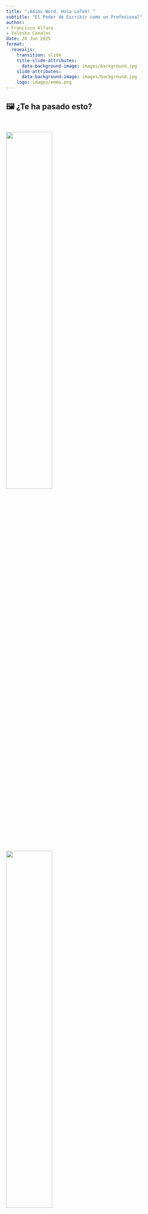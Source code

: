 ```yaml
---
title: "¡Adiós Word, Hola LaTeX! "
subtitle: "El Poder de Escribir como un Profesional"
author: 
- Francisco Alfaro
- Valeska Canales
date: 20 Jun 2025
format: 
  revealjs:
    transition: slide
    title-slide-attributes: 
      data-background-image: images/background.jpg
    slide-attributes:
      data-background-image: images/background.jpg
    logo: images/emma.png
---
```


## 🖼️ ¿Te ha pasado esto? {background-image="images/background.jpg" background-opacity="0.25"}

::: r-stack
<br>

![](images/demo1.jpeg){.fragment .fade-in-then-out fig-align="center" width="50%"}

![](images/demo2.jpeg){.fragment .fade-in-then-out fig-align="center" width="50%"}

![](images/demo3.jpeg){.fragment fig-align="center" width="50%"}
:::


---

##  {background-image="images/background_slides3.png" background-opacity="0.3"}

::: {style="display: flex; justify-content: center; align-items: center; height: 60vh; flex-direction: column; text-align: center;"}
[LaTeX]{style="font-size: 1em"}

[¿ Qué es LaTeX? ]{style="font-size: 1.5em"}
:::

---

## ¿Qué es LaTeX? {background-image="images/background.jpg" background-opacity="0.25"}

::: columns
::: {.column width="40%"}
::: {style="text-align: center;"}
<img src="images/latex.png" alt="Escribir Informe" style="width: 100%; border-radius: 10px;"/>
:::
:::

::: {.column .incremental width="60%"}
<br>

- **¿Qué es LaTeX?**  
  - Sistema para crear documentos académicos y científicos con formato profesional.  

- **¿Por qué usarlo?**  
  - Automatiza referencias y ecuaciones.  
  - Ofrece mayor control sobre formato y estructura.
:::
:::


---

## Ejemplos de LaTeX {background-image="images/background.jpg" background-opacity="0.25"}

<br> <br>

::: r-stack

![](images/latex1.svg){.fragment .fade-in-then-out fig-align="center" style="width: 100%;" height="auto"}

![](images/latex2.svg){.fragment .fade-in-then-out fig-align="center" style="width: 100%;"}

![](images/latex3.svg){.fragment fig-align="center" style="width: 100%;"}
:::


---

## Word vs LaTeX {background-image="images/background.jpg" background-opacity="0.25"}

::: r-stack


![](images/latexword2.jpg){.fragment fig-align="center" width="75%"}
:::


---

## ¿Cómo empezar? {background-image="images/background.jpg" background-opacity="0.25"}

::: columns
::: {.column width="40%"}
::: {style="text-align: center;"}
<img src="images/tex.png" alt="Overleaf" style="width: 90%; border-radius: 10px;"/>
:::
:::

::: {.column .incremental width="60%"}
<br>

- **Editor recomendado:**  
  - Overleaf (en línea, sin instalación)  

- **Instalaciones locales:**  
  - TeXLive, MiKTeX, MacTeX  

- **Editores útiles:**  
  - TeXstudio, VSCode + LaTeX Workshop

:::
:::

---

## 📝 Overleaf: LaTeX Online   {background-image="images/background.jpg" background-opacity="0.25"}

::: columns  
::: {.column width="40%"}  
::: {style="text-align: center;"}  
<img src="images/overleaf.png" alt="Overleaf Logo" style="width: 80%; border-radius: 10px;"/>  
:::  
:::  

::: {.column .incremental width="60%"}  
<br>  

- **¿Qué es?**  
  - Plataforma en línea para escribir y compilar documentos en LaTeX sin instalación.  

- **¿Por qué usarlo?**  
  - Edición colaborativa en tiempo real.  
  - Integración con GitHub y la nube.  
  - Compilación y previsualización instantánea.  
:::  
:::

---

##  {background-image="images/background_slides3.png" background-opacity="0.3"}

::: {style="display: flex; justify-content: center; align-items: center; height: 60vh; flex-direction: column; text-align: center;"}
[LaTeX]{style="font-size: 1em"}

[Manos a la Obra]{style="font-size: 1.5em"}
:::


---

## 📝 Ejemplo 1: Conceptos Básicos {background-image="images/background.jpg" background-opacity="0.25"}

::: panel-tabset

## Teoría

Todo documento LaTeX comienza con la declaración de clase (`\documentclass`) y el uso de paquetes necesarios. Luego se definen el título, autor, fecha y el contenido del documento dentro del entorno `\begin{document}` ... `\end{document}`.

## Código

```latex
\documentclass{article}
\usepackage{amsmath}

\begin{document}
\title{Ejemplo de Documento en \LaTeX}
\author{Francisco Alfaro, Valeska Canales}
\date{\today}
\maketitle

\section{Ecuaciones en \LaTeX}
Ejemplo de una ecuación matemática:

\begin{equation}
E = mc^2
\end{equation}

\end{document}
```

## Salida

::: {style="text-align: center;"}
<img src="images/example1.png" alt="Escribir Informe" width="70%" />
:::

:::


---


## 📚 Ejemplo 2: Tablas Bonitas

::: panel-tabset

## Teoría

LaTeX permite crear tablas con gran precisión, controlando alineación, bordes, estilos y hasta fórmulas dentro de las celdas con paquetes como `booktabs` o `array`.

## Código

```latex
\documentclass{article}
\usepackage{booktabs}

\begin{document}
\section{Tabla con Estilo}

\begin{tabular}{lcr}
\toprule
Nombre & Edad & Ciudad \\
\midrule
Ana & 23 & Valparaíso \\
Luis & 31 & Santiago \\
Valeska & 28 & Concepción \\
\bottomrule
\end{tabular}

\end{document}
```

## Salida

::: {style="text-align: center;"}
<img src="images/example2.png" alt="Escribir Informe" width="50%" />
:::

:::

---

## 🎨 Ejemplo 3: Colores y Texto 

::: panel-tabset

## Teoría

Con el paquete `xcolor`, puedes usar colores en textos, resaltar conceptos o crear estilos visuales atractivos para presentaciones o informes.

## Código

```latex
\documentclass{article}
\usepackage{xcolor}

\begin{document}

\section*{Texto con Colores}

El texto puede ser \textcolor{blue}{azul}, \textcolor{red}{rojo}, o \textbf{\textcolor{orange}{resaltado}}.

También se pueden definir colores personalizados:
\textcolor[rgb]{0.1,0.6,0.1}{Verde especial.}

\end{document}
```

## Salida

::: {style="text-align: center;"}
<img src="images/example3.png" alt="Escribir Informe" width="60%" />
:::

:::

---

## 🧠 Ejemplo 4: Lógica Matemática

::: panel-tabset

## Teoría

LaTeX es ideal para escribir fórmulas matemáticas complejas, especialmente en lógica, álgebra o teoría de conjuntos, gracias a `amsmath`.

## Código

```latex
\documentclass{article}
\usepackage{amsmath}

\begin{document}

\section*{Lógica Proposicional}

Sea $P \Rightarrow Q$ la implicación. Podemos expresar su tabla de verdad como:

\[
\begin{array}{c|c|c}
P & Q & P \Rightarrow Q \\
\hline
V & V & V \\
V & F & F \\
F & V & V \\
F & F & V \\
\end{array}
\]

\end{document}
```

## Salida

::: {style="text-align: center;"}
<img src="images/example4.png" alt="Escribir Informe" width="70%"/>
:::

:::

---

## 📄 Ejemplo 5: Listas Personalizadas

::: panel-tabset

## Teoría

Las listas ordenadas y no ordenadas se personalizan fácilmente con `enumitem`, permitiendo cambiar símbolos, márgenes, o incluso mezclar listas anidadas.

## Código

```latex
\documentclass{article}
\usepackage{enumitem}

\begin{document}

\section*{Lista con símbolo personalizado}

\begin{itemize}[label=\textbullet] % También puedes usar: \textendash, \textasteriskcentered, etc.
  \item Primera tarea completada
  \item Segunda tarea pendiente
  \item Tercera tarea en progreso
\end{itemize}

\end{document}
```

## Salida

::: {style="text-align: center;"}
<img src="images/example5.png" alt="Escribir Informe" width="60%" />
:::

:::

---





##  {background-image="images/background_slides3.png" background-opacity="0.3"}

::: {style="display: flex; justify-content: center; align-items: center; height: 60vh; flex-direction: column; text-align: center;"}
[LaTeX]{style="font-size: 1em"}

[¿Qué más se puede hacer con LaTeX?]{style="font-size: 1.5em"}
:::


---

## ¿Qué más se puede hacer con LaTeX? {background-image="images/background.jpg" background-opacity="0.25"}

::: columns
::: {.column width="40%"}
::: {style="text-align: center;"}
<img src="images/latex.png" alt="Escribir Informe" style="width: 100%; border-radius: 10px;"/>
:::
:::

::: {.column .incremental width="60%"}
<br>

- **Mucho más que informes:**
  - Presentaciones profesionales (`beamer`)
  - Carteles científicos (`beamerposter`)
  - Currículums vitae (`moderncv`, `awesome-cv`)
  - Tesis, libros, cartas y exámenes
  - Diagramas con `TikZ`
  - Certificados y pósters personalizados
:::
:::

---

## ¿Qué más se puede hacer con LaTeX? {background-image="images/background.jpg" background-opacity="0.25"}

::: {.r-stack style="margin-top: 20px;"}

![](images/img011.png){.fragment .fade-in-then-out fig-align="center" width="90%"}

![](images/img02.png){.fragment .fade-in-then-out fig-align="center" width="40%"}

![](images/img03.png){.fragment fig-align="center" width="60%"}

:::



---

## 🎤 Ejemplo 6: Presentación con Beamer

::: panel-tabset

## Teoría

El paquete `beamer` permite crear presentaciones elegantes y profesionales en PDF. Puedes agregar títulos, viñetas, ecuaciones, imágenes, animaciones paso a paso, y más.

## Código

```latex
\documentclass{beamer}
\usetheme{Madrid}
\usepackage{amsmath}

\title{Introducción a \LaTeX}
\author{Francisco Alfaro}
\date{\today}

\begin{document}

\frame{\titlepage}

\begin{frame}{Ecuación Clásica}
\begin{itemize}
  \item Física y matemáticas se ven mejor en LaTeX.
  \item Por ejemplo:
\end{itemize}

\[
E = mc^2
\]

\end{frame}

\end{document}
```

## Salida

::: {style="text-align: center;"}
<img src="images/example6.png" alt="Escribir Informe" width="60%" />
:::


:::

---

## 👔 Ejemplo 7: Currículum con ModernCV

::: panel-tabset

## Teoría

Con `moderncv`, puedes generar currículums elegantes y completamente personalizables, controlando estilos, secciones, colores y tipografías.

## Código

```latex
\documentclass[11pt,a4paper]{moderncv}
\moderncvstyle{classic}
\moderncvcolor{blue}

\name{Francisco}{Alfaro}
\title{Data Scientist}
\email{francisco@example.com}
\phone[mobile]{+56~9~1234~5678}

\begin{document}

\makecvtitle

\section{Educación}
\cventry{2016--2018}{Magíster en Ciencia de Datos}{Universidad Técnica Federico Santa María}{Chile}{}{}

\section{Experiencia}
\cventry{2020--2024}{Head of Advanced Analytics}{Grupo Security}{Chile}{}{
  \begin{itemize}
    \item Lideré proyectos de ciencia de datos para distintas empresas del grupo.
    \item Automatización de pipelines y generación de modelos predictivos.
  \end{itemize}
}

\end{document}
```

## Salida

::: {style="text-align: center;"}
<img src="images/example7.png" alt="Escribir Informe" width="60%" />
:::


:::








---

## 🖼️ Ejemplo 8: Póster con `tikzposter` 

::: panel-tabset

## Teoría

`tikzposter` es una clase moderna para hacer pósteres científicos. Usa `TikZ` para controlar el diseño visual.

## Código

```latex
\documentclass[a0paper,landscape,blockverticalspace=5mm]{tikzposter}

\title{Título del Póster}
\author{Francisco Alfaro, Valeska Canales}
\institute{Universidad Técnica Federico Santa María}

\usetheme{Default}
\usecolorstyle{Germany}

\begin{document}

\maketitle

\block{Introducción}{
LaTeX es un sistema ideal para preparar pósteres científicos. Su control tipográfico permite generar documentos de alta calidad.
}

\block{Objetivos}{
\begin{itemize}
  \item Aprender a usar LaTeX para crear pósteres.
  \item Personalizar colores, bloques y disposición.
  \item Combinar texto, imágenes y ecuaciones.
\end{itemize}
}

\block{Ejemplo de ecuación}{
\[
E = mc^2
\]
}

\block{Conclusiones}{
\begin{itemize}
  \item Fácil de compilar en Overleaf.
  \item Permite diseños elegantes y profesionales.
\end{itemize}
}

\end{document}
```

## Salida

::: {style="text-align: center;"}
<img src="images/example8.png" alt="Escribir Informe" width="70%" />
:::


:::




---




##  {background-image="images/background_slides3.png" background-opacity="0.3"}

::: {style="display: flex; justify-content: center; align-items: center; height: 60vh; flex-direction: column; text-align: center;"}
[LaTeX]{style="font-size: 1em"}

[Más Herramientas]{style="font-size: 1.5em"}
:::



---

## 🛠️ Herramientas Útiles {background-image="images/background.jpg" background-opacity="0.25"}

::: columns
::: {.column width="40%"}
::: {style="text-align: center;"}
<img src="images/latex.png" alt="Escribir Informe" style="width: 100%; border-radius: 10px;"/>
:::
:::

::: {.column .incremental width="60%"}
<br>

- 📊 [**Tables Generator**](https://www.tablesgenerator.com/)  
  Crea y exporta fácilmente tablas en formato LaTeX, HTML o Markdown.

- 🔢 [**LaTeX Equation Editor**](https://latexeditor.lagrida.com/)  
  Genera ecuaciones LaTeX con vista previa en tiempo real.

- 🧾 [**BibTeX Editor**](https://truben.no/latex/bibtex/)  
  Crea referencias bibliográficas en formato BibTeX.

- 🧠 [**Detexify**](http://detexify.kirelabs.org/classify.html)  
  Dibuja un símbolo y encuentra su comando LaTeX.
:::
:::


---

## 🛠️ Herramientas Útiles {background-image="images/background.jpg" background-opacity="0.25"}

::: r-stack
<br>

![](images/tool1.png){.fragment .fade-in-then-out fig-align="center" width="100%"}

![](images/tool2.png){.fragment .fade-in-then-out fig-align="center" width="100%"}

![](images/tool3.png){.fragment .fade-in-then-out fig-align="center" width="100%"}

![](images/tool4.png){.fragment fig-align="center" width="100%"}
:::


---

## 🤖 LaTeX + Inteligencia Artificial {background-image="images/background.jpg" background-opacity="0.25"}



::: columns
::: {.column width="40%"}
::: {style="text-align: center;"}
<img src="images/latex.png" alt="Escribir Informe" style="width: 100%; border-radius: 10px;"/>
:::
:::

::: {.column .incremental width="60%"}
<br>

- 💬 **ChatGPT** te ayuda a:
  - Escribir y corregir código LaTeX.
  - Corregir errores y mejorar el formato.
  - Generar ecuaciones, tablas, referencias y figuras.

- 🧠 Modelos como **MathGPT**:  
  - Interpretan LaTeX 
  - Resuelven matemáticas paso a paso.
:::
:::


---

## 🤖 LaTeX + Inteligencia Artificial {background-image="images/background.jpg" background-opacity="0.25"}


::: {.panel-tabset}

## Prompt 1

::: columns
::: {.column width="50%"}
✨ **Ejemplo de prompt:**

"Escríbeme la fórmula cuadrática"
:::

::: {.column .incremental width="50%"}
✅ **Esperado:**

¡Por supuesto! Aquí tienes la **fórmula cuadrática** escrita en **LaTeX**:

```latex
x = \frac{-b \pm \sqrt{b^2 - 4ac}}{2a}
```

:::
:::

## Prompt 2


::: columns
::: {.column width="50%"}
✨ **Ejemplo de prompt:**

> "Haz una tabla de derivadas básicas en latex"
:::

::: {.column .incremental width="50%"}
✅ **Esperado:**

```latex
\begin{tabular}{|c|c|}
\hline
\textbf{Función} & \textbf{Derivada} \\
\hline
$c$ & $0$ \\
$x$ & $1$ \\
$x^n$ & $nx^{n-1}$ \\
$\sqrt{x}$ & $\dfrac{1}{2\sqrt{x}}$ \\
...
\hline
\end{tabular}
```
:::
:::

## Prompt 3

::: columns
::: {.column width="50%"}
✨ **Ejemplo de prompt:**

“Estoy tratando de compilar esta ecuación en LaTeX, pero me da error. ¿Me puedes ayudar?”

```latex
\begin{equation}
f(x) = \int_0^\infty e^-x^2 dx
\end{equation}
```


:::

::: {.column .incremental width="50%"}

✅ **Esperado:**

❌ `e^-x^2` está mal escrito. Falta agrupar el exponente con llaves.


❌ Se recomienda escribir `\,dx` para buena tipografía.
  
:::
:::

:::


---


##  🤖 LaTeX + Inteligencia Artificial {background-image="images/background.jpg" background-opacity="0.25"}

::: r-stack
<br>

![](images/mathgpt.png){.fragment .fade-in-then-out fig-align="center" width="90%"}


![](images/mathgpt2.png){.fragment fig-align="center" width="90%"}
:::


---

##  {background-image="images/background_slides3.png" background-opacity="0.3"}

::: {style="display: flex; justify-content: center; align-items: center; height: 60vh; flex-direction: column; text-align: center;"}
[LaTeX]{style="font-size: 1em"}

[Conclusiones]{style="font-size: 1.5em"}
:::


## ✅ Conclusiones {background-image="images/background.jpg" background-opacity="0.25"}


<br> <br>

- 🎯 **LaTeX** permite crear documentos académicos con formato profesional.  
- 💡 Ofrece **control total** sobre estilo y estructura.  
- 🛠️ Hay muchas **herramientas** que lo hacen más fácil de usar.  
- 🤖 Con **IA**, escribir en LaTeX es aún más eficiente.  
- 🚀 **Overleaf** permite comenzar sin instalar nada.  

  
---


## 📚 Referencias y Recursos {background-image="images/background.jpg" background-opacity="0.25"}


::: columns
::: {.column width="50%"}

<br>

📄 LaTeX

- [Manual de LaTeX](https://aprendeconalf.es/latex-manual/)
- [Overleaf - Editor en línea](https://www.overleaf.com/)
- [Documentación oficial de LaTeX](https://www.latex-project.org/)

  
:::

::: {.column  width="50%"}
<br>

🤖 Inteligencia Artificial

- [ChatGPT](https://chat.openai.com/)
- [MathGPT](https://www.wolframalpha.com/)
- [Prompts Perfectos ChatGPT](https://sethnut.com/ceemat_2025/prompts_chatgpt/presentacion.html#/title-slide)



:::
:::

. . .

> 🚀 **Ejemplos en Overleaf:** [https://www.overleaf.com/project/68347a46c09a1b7708ccf48a](https://www.overleaf.com/project/68347a46c09a1b7708ccf48a)


------------------------------------------------------------------------

## 🎉 ¡Gracias por Participar! {background-image="images/background.jpg" background-opacity="0.25"}

::: columns
::: {.column width="50%"}
<br>

❓¿Preguntas?

👏 Responder [encuesta](https://forms.gle/PTczBF9Mk8nYYV88A)

🥳 Disfrutar del Evento!
:::

::: {.column width="50%" align="center"}
![](images/qr_duoc_2024.png){width="400"}
:::
:::

> 🔗 Nuestro Sitio Web: [seth-nut.github.io/resources](https://seth-nut.github.io/resources/)

```{=html}
<style>
/* Ajusta el tamaño del título y subtítulo */
.reveal .slides h1 {
  font-size: 2em; /* Tamaño más pequeño para el título */
}

.reveal .slides h2 {
  font-size: 1.5em; /* Tamaño más pequeño para el subtítulo */
}

/* Ajusta el tamaño del texto en los párrafos */
.reveal .slides p {
  font-size: 0.8em; /* Texto más pequeño */
}

/* Ajusta el tamaño de las tablas */
.reveal .slides table {
  font-size: 0.8em; /* Tamaño de fuente más pequeño en las tablas */
  width: 90%; /* Ajusta el ancho de la tabla */
  margin: 0 auto; /* Centra la tabla */
}

/* Ajusta el tamaño de los bullets */
.reveal .slides ul {
  font-size: 0.8em; /* Tamaño de fuente más pequeño en los bullets */

}

.reveal .slide-logo {
   max-height: 2em !important;
}


</style>
```